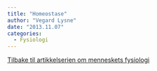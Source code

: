 ```yaml
---
title: "Homeostase"
author: "Vegard Lysne"
date: "2013.11.07"
categories: 
  - Fysiologi
---
```


[Tilbake til artikkelserien om menneskets fysiologi](../../fysiologi.html)

